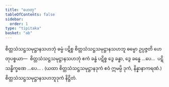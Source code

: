 ```yaml
---
title: "ဟေတု"
tableOfContents: false
sidebar:
  order: 1
type: "tipitaka"
basket: "ab"
---
```



<DynamicBreadcrumb />

<Division number="316">

<Paragraph number="3093">
စိတ္တသံသဋ္ဌသမုဋ္ဌာနသဟဘုံ ဓမ္မံ ပဋိစ္စ စိတ္တသံသဋ္ဌသမုဋ္ဌာနသဟဘူ ဓမ္မော ဥပ္ပဇ္ဇတိ ဟေတုပစ္စယာ—  စိတ္တသံသဋ္ဌသမုဋ္ဌာနသဟဘုံ ဧကံ ခန္ဓံ ပဋိစ္စ ဒွေ ခန္ဓာ, ဒွေ ခန္ဓေ …ပေ…  ပဋိသန္ဓိက္ခဏေ …ပေ… . (ယထာ စိတ္တသံသဋ္ဌသမုဋ္ဌာနဒုကံ ဧဝံ ဣမမ္ပိ ဒုကံ, နိန္နာနာကရဏံ.)

</Paragraph>
</Division>

<Paragraph number="3094" type="center">
စိတ္တသံသဋ္ဌသမုဋ္ဌာနသဟဘူဒုကံ နိဋ္ဌိတံ.
</Paragraph>
